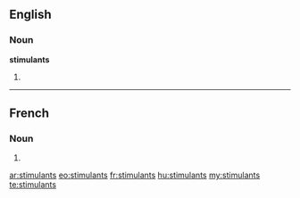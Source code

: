 ==English==

===Noun===
'''stimulants'''

# {{plural of|[[stimulant]]}}

----

==French==

===Noun===
{{infl|fr|plural}} {{m|p}}

# {{plural of|stimulant|lang=fr}}

[[ar:stimulants]]
[[eo:stimulants]]
[[fr:stimulants]]
[[hu:stimulants]]
[[my:stimulants]]
[[te:stimulants]]